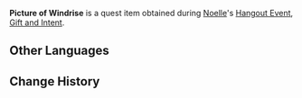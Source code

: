 {{Item Infobox
|id           = 100813
|image        = <gallery>
Item Picture.png
</gallery>
|type         = Quest Items
|description  = A picture taken for Bea. It shows the picturesque landscape of trees and water at Windrise.
|source1      = Obtained during [[Gift and Intent]]
}}
'''Picture of Windrise''' is a quest item obtained during [[Noelle]]'s [[Hangout Event]], [[Gift and Intent]].

==Other Languages==
{{Other Languages|default_hidden = 1
|en      = Picture of Windrise
|zhs     = 「风起地」的风景画
|zhs_rm  = "Fēngqǐ-dì" de Fēngjǐng-huà
|zht     = 「風起地」的風景畫
|zht_rm  = "Fēngqǐ-dì" de Fēngjǐng-huà
|ja      = 「風立ちの地」の風景画
|ja_rm   = "Kaze-tachi no Chi" no Fuukeiga
|ko      = 「바람이 시작되는 곳」 풍경 사진
|ko_rm   = 
|es      = Imagen del paisaje de Levantaviento
|fr      = Photo de Ventlevé
|ru      = Пейзаж долины Ветров
|th      = ภาพวิว Windrise
|th_rm   = 
|vi      = Ảnh chụp phong cảnh Phong Khởi Địa
|de      = Landschaftsbild vom „Windstieg“
|id      = Gambar Windrise
|pt      = Foto da Origem do Vento
}}

==Change History==
{{Change History|1.4}}